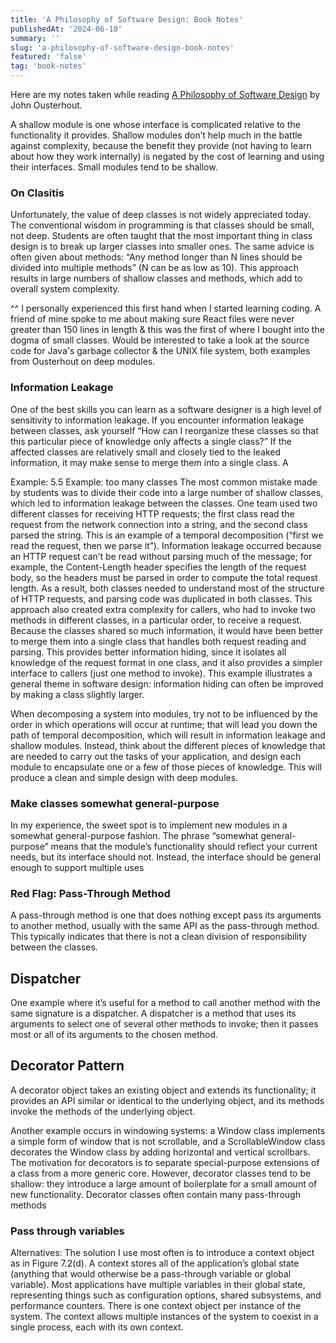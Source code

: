 ```yaml
---
title: 'A Philosophy of Software Design: Book Notes'
publishedAt: '2024-06-10'
summary: ''
slug: 'a-philosophy-of-software-design-book-notes'
featured: 'false'
tag: 'book-notes'
---
```


Here are my notes taken while reading [A Philosophy of Software Design](https://milkov.tech/assets/psd.pdf) by John Ousterhout.



A shallow module is one whose interface is complicated relative to the
functionality it provides. Shallow modules don’t help much in the battle
against complexity, because the benefit they provide (not having to learn about
how they work internally) is negated by the cost of learning and using their
interfaces. Small modules tend to be shallow.


### On Clasitis
Unfortunately, the value of deep classes is not widely appreciated today. The
conventional wisdom in programming is that classes should be small, not deep.
Students are often taught that the most important thing in class design is to break
up larger classes into smaller ones. The same advice is often given about
methods: “Any method longer than N lines should be divided into multiple
methods” (N can be as low as 10). This approach results in large numbers of
shallow classes and methods, which add to overall system complexity.

^^ I personally experienced this first hand when I started learning coding. A friend of mine 
spoke to me about making sure React files were never greater than 150 lines in length & this was the first
of where I bought into the dogma of small classes. Would be interested to take a look at the 
source code for Java's garbage collector & the UNIX file system, both examples from Ousterhout on deep modules. 

### Information Leakage
One of the best skills you can learn as a software designer is a high level
of sensitivity to information leakage. If you encounter information leakage
between classes, ask yourself “How can I reorganize these classes so that this
particular piece of knowledge only affects a single class?” If the affected classes
are relatively small and closely tied to the leaked information, it may make sense
to merge them into a single class. A


Example: 
5.5 Example: too many classes
The most common mistake made by students was to divide their code into a large
number of shallow classes, which led to information leakage between the classes.
One team used two different classes for receiving HTTP requests; the first class
read the request from the network connection into a string, and the second class
parsed the string. This is an example of a temporal decomposition (“first we read
the request, then we parse it”). Information leakage occurred because an HTTP
request can’t be read without parsing much of the message; for example, the
Content-Length header specifies the length of the request body, so the headers
must be parsed in order to compute the total request length. As a result, both
classes needed to understand most of the structure of HTTP requests, and parsing
code was duplicated in both classes. This approach also created extra complexity
for callers, who had to invoke two methods in different classes, in a particular
order, to receive a request.
Because the classes shared so much information, it would have been better to
merge them into a single class that handles both request reading and parsing.
This provides better information hiding, since it isolates all knowledge of the
request format in one class, and it also provides a simpler interface to callers (just
one method to invoke).
This example illustrates a general theme in software design: information
hiding can often be improved by making a class slightly larger.


When decomposing a system into modules, try not to be influenced by the
order in which operations will occur at runtime; that will lead you down the path
of temporal decomposition, which will result in information leakage and shallow
modules. Instead, think about the different pieces of knowledge that are needed
to carry out the tasks of your application, and design each module to encapsulate
one or a few of those pieces of knowledge. This will produce a clean and simple
design with deep modules.



### Make classes somewhat general-purpose
In my experience, the sweet spot is to implement new modules in a somewhat
general-purpose fashion. The phrase “somewhat general-purpose” means that
the module’s functionality should reflect your current needs, but its interface
should not. Instead, the interface should be general enough to support multiple
uses


### Red Flag: Pass-Through Method
A pass-through method is one that does nothing except pass its arguments to
another method, usually with the same API as the pass-through method. This
typically indicates that there is not a clean division of responsibility between
the classes.


## Dispatcher

One example where it’s useful for a method to call another method with the
same signature is a dispatcher. A dispatcher is a method that uses its arguments
to select one of several other methods to invoke; then it passes most or all of its
arguments to the chosen method.

## Decorator Pattern

A decorator object takes an existing object and
extends its functionality; it provides an API similar or identical to the underlying
object, and its methods invoke the methods of the underlying object.

Another example occurs in
windowing systems: a Window class implements a simple form of window that is
not scrollable, and a ScrollableWindow class decorates the Window class by
adding horizontal and vertical scrollbars.
The motivation for decorators is to separate special-purpose extensions of a
class from a more generic core. However, decorator classes tend to be shallow:
they introduce a large amount of boilerplate for a small amount of new
functionality. Decorator classes often contain many pass-through methods



### Pass through variables

Alternatives: 
The solution I use most often is to introduce a context object as in Figure
7.2(d). A context stores all of the application’s global state (anything that would
otherwise be a pass-through variable or global variable). Most applications have
multiple variables in their global state, representing things such as configuration
options, shared subsystems, and performance counters. There is one context
object per instance of the system. The context allows multiple instances of the
system to coexist in a single process, each with its own context.
